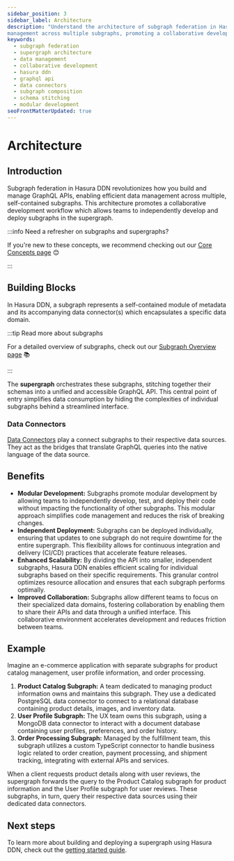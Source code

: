 ```yaml
---
sidebar_position: 3
sidebar_label: Architecture
description: "Understand the architecture of subgraph federation in Hasura DDN and how it enables efficient data
management across multiple subgraphs, promoting a collaborative development environment."
keywords:
  - subgraph federation
  - supergraph architecture
  - data management
  - collaborative development
  - hasura ddn
  - graphql api
  - data connectors
  - subgraph composition
  - schema stitching
  - modular development
seoFrontMatterUpdated: true
---
```


# Architecture


## Introduction

Subgraph federation in Hasura DDN revolutionizes how you build and manage GraphQL APIs, enabling efficient data
management across multiple, self-contained subgraphs. This architecture promotes a collaborative development
workflow which allows teams to independently develop and deploy subgraphs in the supergraph.

:::info Need a refresher on subgraphs and supergraphs?

If you're new to these concepts, we recommend checking out our [Core Concepts page](/basics/core-concepts.mdx) 😊

:::

## Building Blocks

In Hasura DDN, a subgraph represents a self-contained module of metadata and its accompanying data connector(s) which
encapsulates a specific data domain.

:::tip Read more about subgraphs

For a detailed overview of subgraphs, check out our [Subgraph Overview page](/project-configuration/subgraphs.mdx) 📚

:::

The **supergraph** orchestrates these subgraphs, stitching together their schemas into a unified and accessible
GraphQL API. This central point of entry simplifies data consumption by hiding the complexities of individual subgraphs
behind a streamlined interface.

### Data Connectors

[Data Connectors](/connectors/overview.mdx) play a connect subgraphs to their respective data sources. They act as
the bridges that translate GraphQL queries into the native language of the data source.

<Thumbnail src="/img/federation/whole-supergraph-erd.png" alt="Create a DDN project" width="1000px" />

## Benefits

- **Modular Development:** Subgraphs promote modular development by allowing teams to independently develop, test, and
deploy their code without impacting the functionality of other subgraphs. This modular approach simplifies code
management and reduces the risk of breaking changes.
- **Independent Deployment:** Subgraphs can be deployed individually, ensuring that updates to one subgraph do not
require downtime for the entire supergraph. This flexibility allows for continuous integration and delivery (CI/CD)
practices that accelerate feature releases.
- **Enhanced Scalability:** By dividing the API into smaller, independent subgraphs, Hasura DDN enables efficient
scaling for individual subgraphs based on their specific requirements. This granular control optimizes resource
allocation and ensures that each subgraph performs optimally.
- **Improved Collaboration:** Subgraphs allow different teams to focus on their specialized data domains, fostering
collaboration by enabling them to share their APIs and data through a unified interface. This collaborative
environment accelerates development and reduces friction between teams.

## Example

Imagine an e-commerce application with separate subgraphs for product catalog management, user profile information, and
order processing.

1. **Product Catalog Subgraph:** A team dedicated to managing product information owns and maintains this subgraph.
They use a dedicated PostgreSQL data connector to connect to a relational database containing product details,
images, and inventory data.
2. **User Profile Subgraph:** The UX team owns this subgraph, using a MongoDB data connector to interact with a
document database containing user profiles, preferences, and order history.
3. **Order Processing Subgraph:** Managed by the fulfillment team, this subgraph utilizes a custom TypeScript
connector to handle business logic related to order creation, payment processing, and shipment tracking, integrating
with external APIs and services.

When a client requests product details along with user reviews, the supergraph forwards the query to the Product Catalog
subgraph for product information and the User Profile subgraph for user reviews. These subgraphs, in turn, query their
respective data sources using their dedicated data connectors.

## Next steps

To learn more about building and deploying a supergraph using Hasura DDN, check out the
[getting started guide](/getting-started/build/index.mdx).
